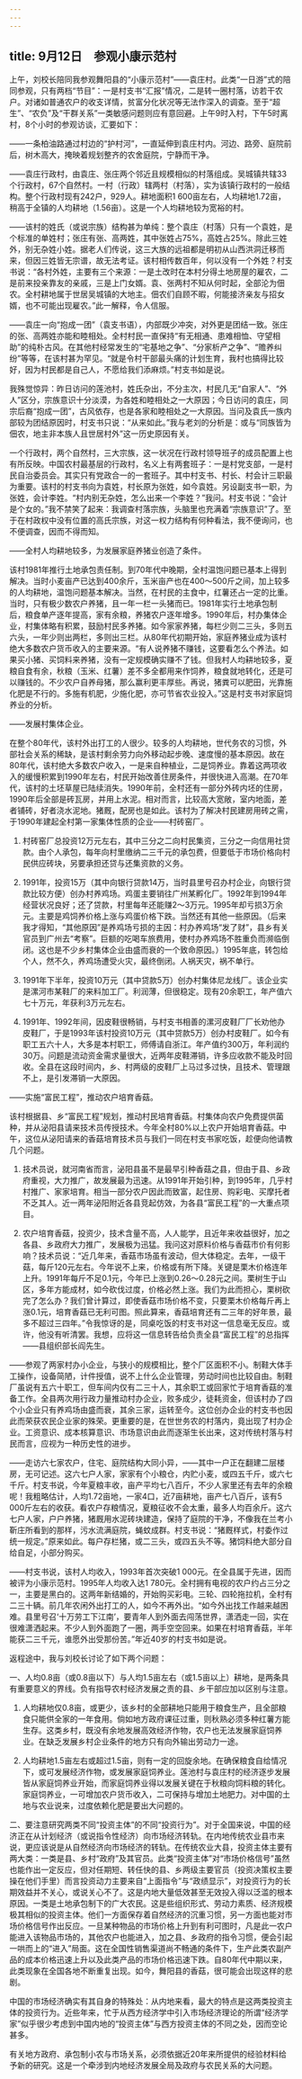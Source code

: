 ```yaml
---
---
---
```

title: 9月12日　参观小康示范村
---

上午，刘校长陪同我参观舞阳县的“小康示范村”——袁庄村。此类“一日游”式的陪同参观，只有两档“节目”：一是村支书“汇报”情况，二是转一圈村落，访若干农户。对诸如普通农户的收支详情，贫富分化状况等无法作深入的调查。至于“超生”、“农负”及“干群关系”一类敏感问题则应有意回避。上午9时入村，下午5时离村，8个小时的参观访谈，汇要如下：

——一条柏油路通过村边的“护村河”，一直延伸到袁庄村内。河边、路旁、庭院前后，树木高大，掩映着规划整齐的农舍庭院，宁静而干净。

——袁庄行政村，由袁庄、张庄两个邻近且规模相似的村落组成。吴城镇共辖33个行政村，67个自然村。一村（行政）辖两村（村落），实为该镇行政村的一般结构。整个行政村现有242户，929人。耕地面积1 600亩左右，人均耕地1.72亩，稍高于全镇的人均耕地（1.56亩）。这是一个人均耕地较为宽裕的村。

——该村的姓氏（或说宗族）结构甚为单纯：整个袁庄（村落）只有一个袁姓，是个标准的单姓村；张庄有张、高两姓，其中张姓占75%，高姓占25%。除此三姓外，别无杂姓小姓。据老人们传说，这三大族的远祖都是明初从山西洪洞迁移而来，但因三姓皆无宗谱，故无法考证。该村相传数百年，何以没有一个外姓？村支书说：“各村外姓，主要有三个来源：一是土改时在本村分得土地房屋的雇农，二是前来投亲靠友的亲戚，三是上门女婿。袁、张两村不知从何时起，全部沦为佃农。全村耕地属于世居吴城镇的大地主。佃农们自顾不暇，何能接济亲友与招女婿，也不可能出现雇农。”此一解释，令人信服。

——袁庄一向“抱成一团”（袁支书语），内部既少冲突，对外更是团结一致。张庄的张、高两姓亦能和睦相处。全村村民一直保持“有无相通、患难相恤、守望相助”的纯朴古风。在其他村经常发生的“宅基地之争”、“分家析产之争”、“赡养纠纷”等等，在该村甚为罕见。“就是令村干部最头痛的计划生育，我村也搞得比较好，因为村民都是自己人，不愿给我们添麻烦。”村支书如是说。

我殊觉惊异：昨日访问的莲池村，姓氏杂出，不分主次，村民几无“自家人”、“外人”区分，宗族意识十分淡漠，为各姓和睦相处之一大原因；今日访问的袁庄，同宗后裔“抱成一团”，古风依存，也是各家和睦相处之一大原因。当问及袁氏一族内部较为团结原因时，村支书只说：“从来如此。”我与老刘的分析是：或与“同族皆为佃农，地主非本族人且世居村外”这一历史原因有关。

一个行政村，两个自然村，三大宗族，这一状况在行政村领导班子的成员配置上也有所反映。中国农村最基层的行政村，名义上有两套班子：一是村党支部，一是村民自治委员会。其实只有党政合一的一套班子。其中村支书、村长、村会计三职最为重要。该村的村支书向为袁姓，村长原为张姓，如今袁姓。另设副支书一职，为张姓，会计李姓。“村内别无杂姓，怎么出来一个李姓？”我问。村支书说：“会计是个女的。”我不禁笑了起来：我调查村落宗族，头脑里也充满着“宗族意识”了。至于在村政权中没有位置的高氏宗族，对这一权力结构有何种看法，我不便询问，也不便调查，因而不得而知。

——全村人均耕地较多，为发展家庭养猪业创造了条件。

该村1981年推行土地承包责任制。到70年代中晚期，全村温饱问题已基本上得到解决。当时小麦亩产已达到400余斤，玉米亩产也在400～500斤之间，加上较多的人均耕地，温饱问题基本解决。当然，在村民的主食中，红薯还占一定的比重。当时，只有极少数农户养猪，且一年一栏一头猪而已。1981年实行土地承包制后，粮食单产逐年提高，家有余粮，养猪农户逐年增多。1990年后，村办集体企业，村集体略有积累，鼓励村民多养猪。如今家家养猪，每栏少则二三头，多则五六头，一年少则出两栏，多则出三栏。从80年代初期开始，家庭养猪业成为该村绝大多数农户货币收入的主要来源。“有人说养猪不赚钱，这要看怎么个养法。如果买小猪、买饲料来养猪，没有一定规模确实赚不了钱。但我村人均耕地较多，夏粮自食有余，秋粮（玉米、红薯）差不多全都用来作饲养，粮食就地转化，还是可以赚钱的。不少农户自养母猪，那么赢利更丰厚些。再说，猪粪可以肥田，光靠施化肥是不行的。多施有机肥，少施化肥，亦可节省农业投入。”这是村支书对家庭饲养业的分析。

——发展村集体企业。

在整个80年代，该村外出打工的人很少。较多的人均耕地，世代务农的习惯，外部社会关系的稀缺，是该村剩余劳力向外移动起步晚、速度慢的基本原因。故在80年代，该村绝大多数农户收入，一是来自种植业，二是饲养业。靠着这两项收入的缓慢积累到1990年左右，村民开始改善住房条件，并很快进入高潮。在70年代，该村的土坯草屋已陆续消失。1990年前，全村还有一部分外砖内坯的住房，1990年后全部是砖瓦房，并用上水泥。相对而言，比较高大宽敞，室内地面，差者铺砖，好者浇水泥地。猪厩，配房也是如此。该村为了解决村民建房用砖之需，于1990年建起全村第一家集体性质的企业——村砖窑厂。

1. 村砖窑厂总投资12万元左右，其中三分之二向村民集资，三分之一向信用社贷款。由个人承包，每年向村里缴纳二三千元的承包费，但要低于市场价格向村民供应砖块，另要承担还贷与还集资款的义务。

2. 1991年，投资15万（其中向银行贷款14万，当时县里号召办村企业，向银行贷款比较方便）创办村养鸡场。鸡蛋主要销往广州某孵化厂。1992年到1994年经营状况良好；还了贷款，村里每年还能赚2～3万元。1995年却亏损3万余元。主要是鸡饲养价格上涨与鸡蛋价格下跌。当然还有其他一些原因。（后来我才得知，“其他原因”是养鸡场亏损的主因：村办养鸡场“发了财”，县乡有关官员到广州去“考察”。巨额的吃喝车旅费用，使村办养鸡场不胜重负而濒临倒闭。这也是不少乡村集体企业由盛而衰的一个致命原因。）1995年底，转包给个人，然不久，养鸡场遭受火灾，最终倒闭。人祸天灾，祸不单行。

3. 1991年下半年，投资10万元（其中贷款5万）创办村集体尼龙线厂。该企业实是漯河市某鞋厂的来料加工厂。利润薄，但很稳定。现有20余职工，年产值六七十万元，年获利3万元左右。

4. 1991年、1992年间，因皮鞋很畅销，与村支书相善的漯河皮鞋厂厂长劝他办皮鞋厂，于是1993年该村投资10万元（其中贷款5万）创办村皮鞋厂。如今有职工五六十人，大多是本村职工，师傅请自浙江。年产值约300万，年利润约30万。问题是流动资金需求量很大，近两年皮鞋滞销，许多应收款不能及时回收。全县在这段时间内，乡、村两级的皮鞋厂上马过多过快，且技术、管理跟不上，是引发滞销一大原因。

——实施“富民工程”，推动农户培育香菇。

该村根据县、乡“富民工程”规划，推动村民培育香菇。村集体向农户免费提供菌种，并从泌阳县请来技术员传授技术。今年全村80%以上农户开始培育香菇。中午，这位从泌阳请来的香菇培育技术员与我们一同在村支书家吃饭，趁便向他请教几个问题。

1. 技术员说，就河南省而言，泌阳县虽不是最早引种香菇之县，但由于县、乡政府重视，大力推广，故发展最为迅速。从1991年开始引种，到1995年，几乎村村推广、家家培育。相当一部分农户因此而致富，起住房、购彩电、买摩托者不乏其人。近一两年泌阳附近各县竞起仿效，为各县“富民工程”的一大重点项目。

2. 农户培育香菇，投资少，技术含量不高，人人能学，且近年来收益很好，加之各县、乡政府大力推广，发展极为迅猛。我问这对原料价格与香菇市价有何影响？技术员说：“近几年来，香菇市场虽有波动，但大体稳定。去年，一级干菇，每斤120元左右。今年说不上来，价格或有所下降。关键是栗木价格连年上升。1991年每斤不足0.1元，今年已上涨到0.26～0.28元之间。栗树生于山区，多年方能成材，如今砍伐过度，价格必然上涨。我们为此而担心，栗树砍完了怎么办？我们曾计算过，即使香菇市场价格不变，只要栗木价格每斤再上涨0.1元，培育香菇已无利可图。照此算来，香菇培育还有二三年的好年景，最多不超过三四年。”令我惊讶的是，同桌吃饭的村支书对这一信息毫无反应。或许，他没有听清罢。我想，应将这一信息转告给负责全县“富民工程”的总指挥——县组织部长阎先生。

——参观了两家村办小企业，与狭小的规模相比，整个厂区面积不小。制鞋大体手工操作，设备简陋，计件授值，说不上什么企业管理，劳动时间也比较自由。制鞋厂虽说有五六十职工，但车间内仅有二三十人，其余职工或回家忙于培育香菇的准备工作。全县两次用行政力量推动村办企业，败多成少，徒耗资金，但该村办了四个小企业只有养鸡场由盛而衰，其余三家，运转至今。这位创办企业的村支书也因此而荣获农民企业家的殊荣。更重要的是，在世世务农的村落内，竟出现了村办企业。工资意识、成本核算意识、市场意识由此而逐渐生长出来，这对传统村落与村民而言，应视为一种历史性的进步。

——走访六七家农户，住宅、庭院结构大同小异，——其中一户正在翻建二层楼房，无可记述。这六七户人家，家家有个小粮仓，内贮小麦，或四五千斤，或六七千斤。村支书说，今年夏粮丰收，亩产平均七八百斤，不少人家里还有去年的余粮呢！我粗略估计，人均1.72亩地，一家4口，近7亩耕地，亩产七八百斤，该有5 000斤左右的收获。看农户存粮情况，夏粮征收不会太重，最多人均百余斤。这六七户人家，户户养猪，猪厩用水泥砖块建造，保持了庭院的干净，不像我在兰考小靳庄所看到的那样，污水流满庭院，蝇蚊成群。村支书说：“猪厩样式，村委作过统一规定。”原来如此。每户存栏猪，或二三头，或四五头不等。猪饲料绝大部分自给自足，小部分购买。

——村支书说，该村人均收入，1993年首次突破1 000元。在全县属于先进，因而被评为小康示范村。1995年人均收入达1 780元。全村拥有电视的农户约占三分之一，主要是黑白的。这两年新结婚的，开始购买彩电。三轮、四轮拖拉机，全村有二三十辆。前几年农闲外出打工的人，如今不再外出。“如今外出找工作越来越困难。县里号召‘十万劳工下江南’，要青年人到外面去闯荡世界，潇洒走一回，实在很难潇洒起来。不少人到外面跑了一圈，两手空空回来。如果在村培育香菇，半年能获二三千元，谁愿外出受那份苦。”年近40岁的村支书如是说。

返程途中，我与刘校长讨论了如下两个问题：

一、人均0.8亩（或0.8亩以下）与人均1.5亩左右（或1.5亩以上）耕地，是两条具有重要意义的界线。负有指导农村经济发展之责的县、乡干部应加以区别与注意。

1. 人均耕地仅0.8亩，或更少，该乡村的全部耕地只能用于粮食生产，且全部粮食只能供全家的一年食用。倘如地方政府课征过重，则秋熟必须多种红薯方能生存。这类乡村，既没有余地发展高效经济作物，农户也无法发展家庭饲养业。在缺乏发展乡村企业条件的地方只有向外输出劳动力一途。

2. 人均耕地1.5亩左右或超过1.5亩，则有一定的回旋余地。在确保粮食自给情况下，或可发展经济作物，或发展家庭饲养业。莲池村与袁庄村的经济逐步发展皆从家庭饲养业开始，而家庭饲养业得以发展关键在于秋粮向饲料粮的转化。家庭饲养业，一可增加农户货币收入，二可保持与增加土地肥力。对中国的土地与农业说来，过度依赖化肥是要出大问题的。

二、要注意研究两类不同“投资主体”的不同“投资行为”。对于全国来说，中国的经济正在从计划经济（或说指令性经济）向市场经济转轨。在内地传统农业县市来说，更应该说是从自然经济向市场经济的转轨。在传统农业大县，投资主体主要有两大类：一类是县、乡村“政府”及其官员。此类“投资主体”对“市场价格信号”虽然也能作出一定反应，但对任期短、转任快的县、乡两级主要官员（投资决策权主要操在他们手里）而言投资动力主要来自“上面指令”与“政绩显示”，对投资行为的长期效益并不关心，或说关心不了。这是内地大量低效甚至无效投入得以泛滥的根本原因。一类是土地承包制下的广大农民。这是些组织形式、劳动力素质、经济规模极其相似的投资主体。他们一方面保存着自然经济的沉重习惯，另一方面也能对市场价格信号作出反应。一旦某种物品的市场价格上升到有利可图时，凡是此一农户能进入该物品市场的，其他农户也能进入，加之县、乡政府的指令习惯，便会引起一哄而上的“进入”局面。这在全国性销售渠道尚不畅通的条件下，生产此类农副产品的成本价格迅速上升以及此类产品的市场价格迅速下跌。自80年代中期以来，此类现象在全国各地不断重复出现。如今，舞阳县的香菇，很可能会出现这样的悲剧。

中国的市场经济确实有其自身的特殊处：从内地来看，最大的特点是这两类投资主体的投资行为。近些年来，忙于从西方经济学中引入市场经济理论的所谓“经济学家”似乎很少考虑到中国内地的“投资主体”与西方投资主体的不同之处，因而空论甚多。

有关地方政府、承包制小农与市场关系，必须依据近20年来所提供的经验材料给予新的研究。这是一个牵涉到内地经济发展全局及政府与农民关系的大问题。